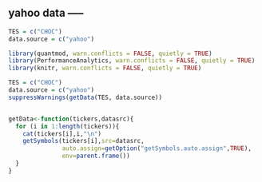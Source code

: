 ## yahoo data -----


```r
TES = c("CHOC")
data.source = c("yahoo")

library(quantmod, warn.conflicts = FALSE, quietly = TRUE)
library(PerformanceAnalytics, warn.conflicts = FALSE, quietly = TRUE)
library(knitr, warn.conflicts = FALSE, quietly = TRUE)

TES = c("CHOC")
data.source = c("yahoo")
suppressWarnings(getData(TES, data.source))


getData<-function(tickers,datasrc){
  for (i in 1:length(tickers)){
    cat(tickers[i],i,"\n")
    getSymbols(tickers[i],src=datasrc,
               auto.assign=getOption("getSymbols.auto.assign",TRUE),
               env=parent.frame())
  }
}

```